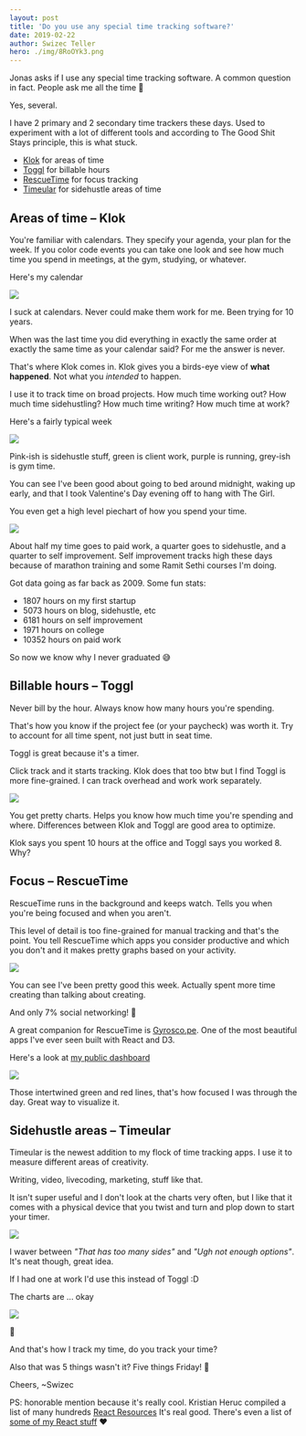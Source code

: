 ```yaml
---
layout: post
title: 'Do you use any special time tracking software?'
date: 2019-02-22
author: Swizec Teller
hero: ./img/8RoOYk3.png
---
```

Jonas asks if I use any special time tracking software. A common question in fact. People ask me all the time 🤔



Yes, several.



I have 2 primary and 2 secondary time trackers these days. Used to experiment with a lot of different tools and according to The Good Shit Stays principle, this is what stuck.



- [Klok](http://getklok.com/) for areas of time
- [Toggl](https://toggl.com/) for billable hours
- [RescueTime](https://www.rescuetime.com/) for focus tracking
- [Timeular](https://timeular.com/) for sidehustle areas of time



## Areas of time – Klok



You're familiar with calendars. They specify your agenda, your plan for the week. If you color code events you can take one look and see how much time you spend in meetings, at the gym, studying, or whatever.



Here's my calendar

![](./img/8RoOYk3.png)

I suck at calendars. Never could make them work for me. Been trying for 10 years.



When was the last time you did everything in exactly the same order at exactly the same time as your calendar said? For me the answer is never.



That's where Klok comes in. Klok gives you a birds-eye view of **what happened**. Not what you _intended_ to happen.



I use it to track time on broad projects. How much time working out? How much time sidehustling? How much time writing? How much time at work?



Here's a fairly typical week



[![](./img/M1nyLdv.png)](http://getklok.com/)



Pink-ish is sidehustle stuff, green is client work, purple is running, grey-ish is gym time.



You can see I've been good about going to bed around midnight, waking up early, and that I took Valentine's Day evening off to hang with The Girl.



You even get a high level piechart of how you spend your time.



[![](./img/EB2zw05.png)](http://getklok.com/)



About half my time goes to paid work, a quarter goes to sidehustle, and a quarter to self improvement. Self improvement tracks high these days because of marathon training and some Ramit Sethi courses I'm doing.



Got data going as far back as 2009. Some fun stats:



- 1807 hours on my first startup
- 5073 hours on blog, sidehustle, etc
- 6181 hours on self improvement
- 1971 hours on college
- 10352 hours on paid work



So now we know why I never graduated 😅



## Billable hours – Toggl



Never bill by the hour. Always know how many hours you're spending.



That's how you know if the project fee (or your paycheck) was worth it. Try to account for all time spent, not just butt in seat time.



Toggl is great because it's a timer.



Click track and it starts tracking. Klok does that too btw but I find Toggl is more fine-grained. I can track overhead and work work separately.



[![](./img/jietonQ.png)](https://toggl.com)



You get pretty charts. Helps you know how much time you're spending and where. Differences between Klok and Toggl are good area to optimize.



Klok says you spent 10 hours at the office and Toggl says you worked 8. Why?



## Focus – RescueTime



RescueTime runs in the background and keeps watch. Tells you when you're being focused and when you aren't.



This level of detail is too fine-grained for manual tracking and that's the point. You tell RescueTime which apps you consider productive and which you don't and it makes pretty graphs based on your activity.



[![](./img/wXvRVtO.png)](https://rescuetime.com)



You can see I've been pretty good this week. Actually spent more time creating than talking about creating.



And only 7% social networking! 🤘



A great companion for RescueTime is [Gyrosco.pe](https://gyrosco.pe/). One of the most beautiful apps I've ever seen built with React and D3.



Here's a look at [my public dashboard](https://gyrosco.pe/swizec/helix/)



[![](./img/GqUbjdp.png)](https://gyrosco.pe/swizec/helix/)



Those intertwined green and red lines, that's how focused I was through the day. Great way to visualize it.



## Sidehustle areas – Timeular



Timeular is the newest addition to my flock of time tracking apps. I use it to measure different areas of creativity.



Writing, video, livecoding, marketing, stuff like that.



It isn't super useful and I don't look at the charts very often, but I like that it comes with a physical device that you twist and turn and plop down to start your timer.



[![](./img/n0TTk6t.jpg)](https://timeular.com/)



I waver between _"That has too many sides"_ and _"Ugh not enough options"_. It's neat though, great idea.



If I had one at work I'd use this instead of Toggl :D



The charts are ... okay

![](./img/ZJpa7sO.png)

🤨



And that's how I track my time, do you track your time?



Also that was 5 things wasn't it? Five things Friday! 🤘



Cheers, ~Swizec



PS: honorable mention because it's really cool. Kristian Heruc compiled a list of many hundreds [React Resources](https://reactresources.com) It's real good. There's even a list of [some of my React stuff](https://reactresources.com/people/swizec-teller) ❤️